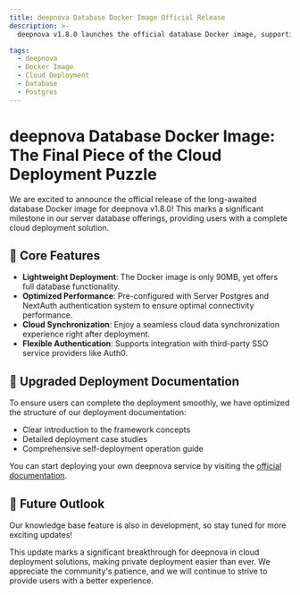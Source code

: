 ```yaml
---
title: deepnova Database Docker Image Official Release
description: >-
  deepnova v1.8.0 launches the official database Docker image, supporting cloud data synchronization and user management, along with comprehensive self-deployment documentation.

tags:
  - deepnova
  - Docker Image
  - Cloud Deployment
  - Database
  - Postgres
---
```


# deepnova Database Docker Image: The Final Piece of the Cloud Deployment Puzzle

We are excited to announce the official release of the long-awaited database Docker image for deepnova v1.8.0! This marks a significant milestone in our server database offerings, providing users with a complete cloud deployment solution.

## 🚀 Core Features

- **Lightweight Deployment**: The Docker image is only 90MB, yet offers full database functionality.
- **Optimized Performance**: Pre-configured with Server Postgres and NextAuth authentication system to ensure optimal connectivity performance.
- **Cloud Synchronization**: Enjoy a seamless cloud data synchronization experience right after deployment.
- **Flexible Authentication**: Supports integration with third-party SSO service providers like Auth0.

## 📘 Upgraded Deployment Documentation

To ensure users can complete the deployment smoothly, we have optimized the structure of our deployment documentation:

- Clear introduction to the framework concepts
- Detailed deployment case studies
- Comprehensive self-deployment operation guide

You can start deploying your own deepnova service by visiting the [official documentation](https://lobehub.com/en/docs/self-hosting/server-database).

## 🔮 Future Outlook

Our knowledge base feature is also in development, so stay tuned for more exciting updates!

This update marks a significant breakthrough for deepnova in cloud deployment solutions, making private deployment easier than ever. We appreciate the community's patience, and we will continue to strive to provide users with a better experience.
